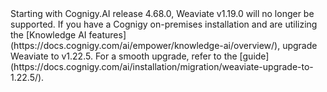 <Warning>
  Starting with Cognigy.AI release 4.68.0, Weaviate v1.19.0 will no longer be supported. If you have a Cognigy on-premises installation and are utilizing the [Knowledge AI features](https://docs.cognigy.com/ai/empower/knowledge-ai/overview/), upgrade Weaviate to v1.22.5. For a smooth upgrade, refer to the [guide](https://docs.cognigy.com/ai/installation/migration/weaviate-upgrade-to-1.22.5/).
</Warning>